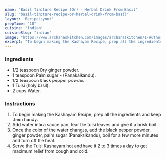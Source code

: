 ---
name: "Basil Tincture Recipe (Or) - Herbal Drink From Basil"
slug: "basil-tincture-recipe-or-herbal-drink-from-basil"
layout: 'RecipeLayout'
prepTime: "10"
cuisine: "Indian"
cuisineSlug: "indian"
image: "https://www.archanaskitchen.com/images/archanaskitchen/1-Author/admin/Kashayam_Recipe__Herbal_Drink_From_Tulsi_Holi_Basil_Black_Pepper_Ginger_and_Palm_Sugar_.jpg"
excerpt: "To begin making the Kashayam Recipe, prep all the ingredients and keep them handy"
---

### Ingredients

- 1/2 teaspoon Dry ginger powder.
- 1 teaspoon Palm sugar - (Panakalkandu).
- 1/2 teaspoon Black pepper powder.
- 1 Tulsi (holy basil).
- 2 cups Water.

### Instructions

1. To begin making the Kashayam Recipe, prep all the ingredients and keep them handy.
1. Add water into a sauce pan, tear the tulsi leaves and give it a brisk boil.
1. Once the color of the water changes, add the black pepper powder, ginger powder, palm sugar (Panakalkandu), boil for a few more minutes and turn off the heat.
1. Serve the Tulsi Kashayam hot and have it 2 to 3 times a day to get maximum relief from cough and cold.
